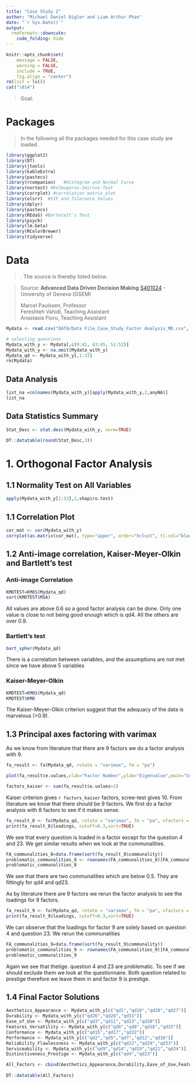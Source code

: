 ```yaml
---
title: "Case Study 2"
author: "Michael Daniel Bigler and Liam Arthur Phan"
date: "`r Sys.Date()`"
output:
  rmdformats::downcute:
    code_folding: hide
---
```


```r

knitr::opts_chunk$set(
	message = FALSE,
	warning = FALSE,
	include = TRUE,
	fig.align = "center")
rm(list = ls())
cat("\014")

```

<break>

> Goal:

# Packages

> In the following all the packages needed for this case study are loaded.

```r

library(ggplot2)
library(DT)
library(jtools)
library(kableExtra)
library(pastecs)
library(rcompanion)   #Histogram and Normal Curve
library(nortest) #Kolmogorov-Smirnov-Test
library(corrplot) #correlation matrix plot
library(olsrr)  #VIF and Tolerance Values
library(dplyr)
library(pastecs)
library(REdaS) #Bartelett's Test
library(psych)
library(lm.beta)
library(RColorBrewer)
library(tidyverse)

```

# Data

> . The source is thereby listed below.

> Source: **Advanced Data Driven Decision Making** [S401024](https://moodle.unige.ch/course/view.php?id=2675 "2675") - University of Geneva (GSEM)
>
> Marcel Paulssen, Professor\
> Fereshteh Vahidi, Teaching Assistant\
> Anastasia Floru, Teaching Assistant

```r
Mydata <- read.csv("DATA/Data File_Case_Study_Factor Analysis_MD.csv", header=TRUE)

# selecting questions
Mydata_with_y <- Mydata[,c(9:41, 43:45, 51:52)]
Mydata_with_y <- na.omit(Mydata_with_y)
Mydata_qd <- Mydata_with_y[,1:33]
rm(Mydata)
```

## Data Analysis

```r
list_na =colnames(Mydata_with_y)[apply(Mydata_with_y,2,anyNA)]
list_na
```

## Data Statistics Summary

```r

Stat_Desc <- stat.desc(Mydata_with_y, norm=TRUE)

DT::datatable(round(Stat_Desc,3))

```


# 1. Orthogonal Factor Analysis

## 1.1 Normality Test on All Variables

```r

apply(Mydata_with_y[1:33],2,shapiro.test)

```

## 1.1 Correlation Plot

```r

cor_mat <- cor(Mydata_with_y)
corrplot(as.matrix(cor_mat), type="upper", order="hclust", tl.col="black", tl.srt=45,tl.cex = 0.5)

```

## 1.2 Anti-image correlation, Kaiser-Meyer-Olkin and Bartlett's test

### Anti-image Correlation

```r
KMOTEST=KMOS(Mydata_qd)
sort(KMOTEST$MSA)
```

All values are above 0.6 so a good factor analysis can be done. Only one value is close to not being good enough which is qd4. All the others are over 0.9.

### Bartlett's test

```r
bart_spher(Mydata_qd)
```

There is a correlation between variables, and the assumptions are not met since we have above 5 variables 

### Kaiser-Meyer-Olkin

```r
KMOTEST=KMOS(Mydata_qd)
KMOTEST$KMO
```

The Kaiser-Meyer-Olkin criterion suggest that the adequacy of the data is marvelous (>0.9). 

## 1.3 Principal axes factoring with varimax

As we know from literature that there are 9 factors we do a factor analysis with 9. 

```r
fa_result <- fa(Mydata_qd, rotate = "varimax", fm = "pa")

plot(fa_result$e.values,xlab="Factor Number",ylab="Eigenvalue",main="Scree plot",cex.lab=1.2,cex.axis=1.2,cex.main=1.8)+abline(h=1)

factors_kaiser <- sum(fa_result$e.values>1)
```

Kaiser criterion gives `r factors_kaiser` factors, scree-test gives 10. From literature we know that there should be 9 factors. We first do a factor analysis with 8 factors to see if it makes sense. 

```r
fa_result_8 <- fa(Mydata_qd, rotate = "varimax", fm = "pa", nfactors = 8)
print(fa_result_8$loadings, cutoff=0.3,sort=TRUE)
```

We see that every question is loaded in a factor except for the question 4 and 23. We get similar results when we look at the communalities. 

```r
FA_communalities_8=data.frame(sort(fa_result_8$communality))
problematic_communalities_8 <- rownames(FA_communalities_8)[FA_communalities_8<0.5]
problematic_communalities_8
```

We see that there are two communalities which are below 0.5. They are fittingly for qd4 and qd23. 

As by literature there are 9 factors we rerun the factor analysis to see the loadings for 9 factors. 

```r
fa_result_9 <- fa(Mydata_qd, rotate = "varimax", fm = "pa", nfactors = 9)
print(fa_result_9$loadings, cutoff=0.3,sort=TRUE)
```

We can observe that the loadings for factor 9 are solely based on question 4 and question 23. We rerun the communalities

```r
FA_communalities_9=data.frame(sort(fa_result_9$communality))
problematic_communalities_9 <- rownames(FA_communalities_9)[FA_communalities_9<0.5]
problematic_communalities_9
```

Again we see that thetige.  question 4 and 23 are problematic. To see if we should exclude them we look at the questionnaire. Both question related to prestige therefore we leave them in and factor 9 is prestige. 

## 1.4 Final Factor Solutions

```r

Aesthetics_Appearance <- Mydata_with_y[c("qd1","qd10","qd20","qd27")]
Durability <- Mydata_with_y[c("qd26","qd28","qd31")]
Ease_of_Use <- Mydata_with_y[c("qd3","qd11","qd13","qd30")]
Features_Versatility <- Mydata_with_y[c("qd6","qd8","qd18","qd25")]
Conformance <- Mydata_with_y[c("qd15","qd17","qd32")]
Performance <- Mydata_with_y[c("qd2","qd5","qd7","qd12","qd16")]
Reliability_Flawlessness <- Mydata_with_y[c("qd22","qd29","qd33")]
Serviceability <- Mydata_with_y[c("qd9","qd14","qd19","qd21","qd24")]
Distinctiveness_Prestige <- Mydata_with_y[c("qd4","qd23")]

All_Factors <- cbind(Aesthetics_Appearance,Durability,Ease_of_Use,Features_Versatility,Conformance,Performance,Reliability_Flawlessness,Serviceability,Distinctiveness_Prestige)
  
DT::datatable(All_Factors)

```



